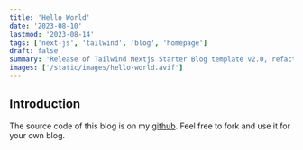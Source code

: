 ```yaml
---
title: 'Hello World'
date: '2023-08-10'
lastmod: '2023-08-14'
tags: ['next-js', 'tailwind', 'blog', 'homepage']
draft: false
summary: 'Release of Tailwind Nextjs Starter Blog template v2.0, refactored with Nextjs App directory and React Server Components setup.Discover the new features and how to migrate from V1.'
images: ['/static/images/hello-world.avif']
---
```


## Introduction

The source code of this blog is on my [github](https://github.com/liunice/nextjs-tailwind-blog). Feel free to fork and use it for your own blog.
